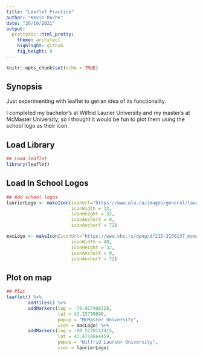 ```yaml
---
title: "Leaflet Practice"
author: "Kevin Roche"
date: "26/10/2021"
output:
  prettydoc::html_pretty:
    theme: architect
    highlight: github
    fig_height: 8
---
```


```r
knitr::opts_chunk$set(echo = TRUE)
```

## Synopsis

Just experimenting with leaflet to get an idea of its functionality. 

I completed my bachelor's at Wilfrid Laurier University and my master's at McMaster University, so I thought it would be fun to plot them using the school logo as their icon.

## Load Library

```r
## Load leaflet
library(leaflet)
```

## Load In School Logos

```r
## Add school logos
laurierLogo <- makeIcon(iconUrl="https://www.wlu.ca/images/general/laurier-crest-rev.jpg", 
                        iconWidth = 32, 
                        iconHeight = 32,
                        iconAnchorX = 0, 
                        iconAnchorY = 72)

macLogo <- makeIcon(iconUrl="https://www.vhv.rs/dpng/d/215-2156137_mcmaster-university-logo-png-mcmaster-university-logo-transparent.png", 
                        iconWidth = 48, 
                        iconHeight = 32,
                        iconAnchorX = 0, 
                        iconAnchorY = 72)
```

## Plot on map

```r
## Plot 
leaflet() %>% 
        addTiles() %>% 
        addMarkers(lng = -79.917996328, 
                   lat = 43.25799896, 
                   popup = "McMaster University",
                   icon = macLogo) %>% 
        addMarkers(lng = -80.5230112413,
                   lat = 43.4718664459, 
                   popup = "Wilfrid Laurier University",
                   icon = laurierLogo)
```



